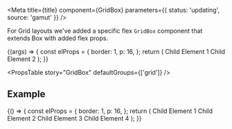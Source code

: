 

<Meta
  title={title}
  component={GridBox}
  parameters={{ status: 'updating', source: 'gamut' }}
/>

For Grid layouts we&apos;ve added a specific flex <code>GridBox</code>
component that extends <LinkTo component="Box">Box</LinkTo> with added flex props.

<Canvas>
  <Story
    name="GridBox"
    args={{
      rowGap: 16,
    }}
  >
    {(args) => {
      const elProps = {
        border: 1,
        p: 16,
      };
      return (
        <GridBox {...args}>
          <Box {...elProps}>Child Element 1</Box>
          <Box {...elProps}>Child Element 2</Box>
        </GridBox>
      );
    }}
  </Story>
</Canvas>

<PropsTable story="GridBox" defaultGroups={['grid']} />

## Example

<Canvas>
  <Story name="4 Column Grid">
    {() => {
      const elProps = {
        border: 1,
        p: 16,
      };
      return (
        <GridBox gridAutoFlow="column" gridAutoColumns="1fr" columnGap={16}>
          <Box {...elProps}>Child Element 1</Box>
          <Box {...elProps}>Child Element 2</Box>
          <Box {...elProps}>Child Element 3</Box>
          <Box {...elProps}>Child Element 4</Box>
        </GridBox>
      );
    }}
  </Story>
</Canvas>
